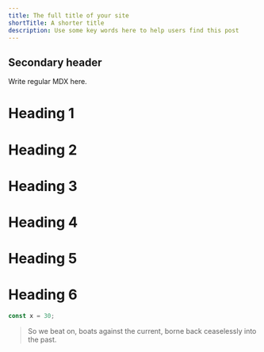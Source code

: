```yaml
---
title: The full title of your site
shortTitle: A shorter title
description: Use some key words here to help users find this post
---
```


## Secondary header

Write regular MDX here.

# Heading 1

# Heading 2

# Heading 3

# Heading 4

# Heading 5

# Heading 6

```javascript
const x = 30;
```

> So we beat on, boats against the current, borne back ceaselessly into the past.
